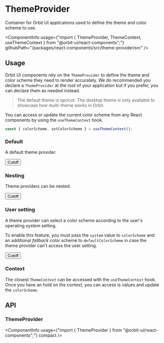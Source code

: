
<Meta
    title="Components/ThemeProvider"
    id="theme-provider"
/>

# ThemeProvider

<Tagline>Container for Orbit UI applications used to define the theme and color scheme to use.</Tagline>

<ComponentInfo
    usage={"import { ThemeProvider, ThemeContext, useThemeContext } from \"@orbit-ui/react-components\";"}
    githubPath="/packages/react-components/src/theme-provider/src"
/>

## Usage

Orbit UI components rely on the `ThemeProvider` to define the theme and color scheme they need to render accurately. We do recommended you declare a `ThemeProvider` at the root of your application but if you prefer, you can declare them as needed instead.

> The default theme is *apricot*. The *desktop* theme is only available to showcase how multi-theme works in Orbit.

You can access or update the current color scheme from any React components by using the `useThemeContext` hook.

```jsx
const { colorScheme, setColorScheme } = useThemeContext();
```

### Default

A default theme provider.

<Preview>
    <Story name="default">
        <ThemeProvider colorScheme="light">
            <Button color="primary">Cutoff</Button>
        </ThemeProvider>
    </Story>
</Preview>

### Nesting

Theme providers can be nested.

<Preview>
    <Story name="nesting">
        <ThemeProvider colorScheme="light">
            <ThemeProvider theme="desktop" colorScheme="light">
                <Button color="primary">Cutoff</Button>
            </ThemeProvider>
        </ThemeProvider>
    </Story>
</Preview>

### User setting

A theme provider can select a color scheme according to the user's operating system setting.

To enable this feature, you must pass the `system` value to `colorScheme` and an additional *fallback* color scheme to `defaultColorScheme` in case the theme provider can't access the user setting.

<Preview>
    <Story name="system">
        <ThemeProvider colorScheme="system" defaultColorScheme="light">
            <Button color="primary">Cutoff</Button>
        </ThemeProvider>
    </Story>
</Preview>

### Context

The closest `ThemeContext` can be accessed with the `useThemeContext` hook. Once you have an hold on the context, you can access is values and update the `colorScheme`.

<Preview filePath="/theme-provider/docs/ColorSchemePicker" />

## API

### ThemeProvider

<ComponentInfo
    usage={"import { ThemeProvider } from \"@orbit-ui/react-components\";"}
    compact
/>

<ArgsTable of={ThemeProvider} sort="alpha" />
